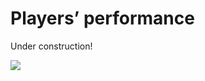 # Players' performance

Under construction!

![](https://media.giphy.com/media/cfGmVRsJI6wq6noGxP/giphy.gif)
